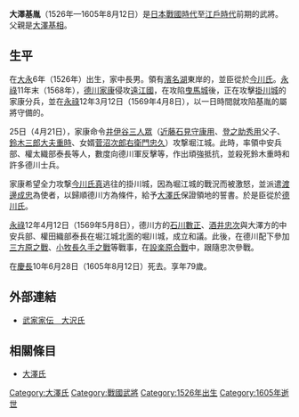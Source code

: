 {{refimprove|time=2016-07-30T09:17:27+00:00}}
{{日本武士
|名稱= 大澤 基胤
|圖片名稱= 
|圖片大小= 
|圖片說明= 
|時代= [[日本戰國時代|日本戰國時代]]—[[江戶時代|江戶時代]]前期
|出生日期= [[大永|大永]]6年（1526年）
|出生地點= 
|逝世日期= [[慶長|慶長]]10年6月28日（1605年8月12日）
|逝世地點= 
|假名= 
|羅馬字= 
|幼名= 
|改名= 
|别名= 
|諡号= 
|神号= 
|戒名= 
|洗禮名= 
|墓所= 
|朝廷官位= {{tsl|ja|左衛門佐}}
|幕府職位= 
|主君= [[今川氏|今川氏]]→[[德川家康|德川家康]]
|藩= 
|氏族= [[大澤氏|大澤氏]]
|父母= 父：[[大澤基相|大澤基相]]
|養父= 
|養母= 
|兄弟= 
|姐妹= 
|正室= 不詳
|側室= 
|嗣子= '''[[大澤基宿|基宿]]'''、[[大澤基雄|基雄]]
|嗣女= 
|養子= 
|養女= 
}}
{{japanese|japanese=大沢 基胤|kana=おおさわ もとたね|romaji=Ōsawa Mototane|舊寫=大澤 基胤}}
'''大澤基胤'''（1526年—1605年8月12日）是[[日本戰國時代|日本戰國時代]]至[[江戶時代|江戶時代]]前期的武將。父親是[[大澤基相|大澤基相]]。

== 生平 ==
在[[大永|大永]]6年（1526年）出生，家中長男。領有[[濱名湖|濱名湖]]東岸的{{tsl|ja|堀江城}}，並臣從於[[今川氏|今川氏]]。[[永祿|永祿]]11年末（1568年），[[德川家康|德川家康]]侵攻[[遠江國|遠江國]]，在攻陷[[曳馬城|曳馬城]]後，正在攻擊[[掛川城|掛川城]]的家康分兵，並在[[永祿|永祿]]12年3月12日（1569年4月8日），以一日時間就攻陷基胤的屬將守備的{{tsl|ja|堀川城}}。

25日（4月21日），家康命令[[井伊谷三人眾|井伊谷三人眾]]（[[近藤康用|近藤石見守康用]]、[[近藤秀用|登之助秀用]]父子、[[鈴木重時|鈴木三郎大夫重時]]、女婿[[菅沼忠久|菅沼次郎右衛門忠久]]）攻撃堀江城。此時，率領中安兵部、權太織部泰長等人，數度向德川軍反擊等，作出頑強抵抗，並殺死鈴木重時和許多德川士兵。

家康希望全力攻撃[[今川氏真|今川氏真]]逃往的掛川城，因為堀江城的戰況而被激怒，並派遣[[渡邊成忠|渡邊成忠]]為使者，以歸順德川方為條件，給予[[大澤氏|大澤氏]]保證領地的誓書。於是臣從於[[德川氏|德川氏]]。

[[永祿|永祿]]12年4月12日（1569年5月8日），德川方的[[石川數正|石川數正]]、[[酒井忠次|酒井忠次]]與大澤方的中安兵部、權田織部泰長在堀江城北面的堀川城，成立和議。此後，在德川配下參加[[三方原之戰|三方原之戰]]、[[小牧長久手之戰|小牧長久手之戰]]等戰事，在[[長篠之戰|設楽原合戰]]中，跟隨忠次參戰。

在[[慶長|慶長]]10年6月28日（1605年8月12日）死去。享年79歲。

== 外部連結 ==
*[http://www2.harimaya.com/sengoku/html/osawa_k.html 武家家伝＿大沢氏]{{Wayback|url=http://www2.harimaya.com/sengoku/html/osawa_k.html |date=20160827171426 }}

== 相關條目 ==
*[[大澤氏|大澤氏]]

[[Category:大澤氏|Category:大澤氏]]
[[Category:戰國武將|Category:戰國武將]]
[[Category:1526年出生|Category:1526年出生]]
[[Category:1605年逝世|Category:1605年逝世]]